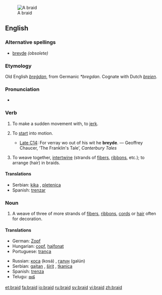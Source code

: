 [[Image:Braid final.jpg|thumb|A braid]]
==English==

===Alternative spellings===
*[[breyde]] ''(obsolete)''

===Etymology===
Old English ''[[bregdan|breġdan]]'', from Germanic ''*bregdan''.  Cognate with Dutch ''[[breien]]''.

===Pronunciation===
* {{IPA|/breɪd/}}

===Verb===
{{en-verb|braids|braiding|braided|'''[[braided]]''' ''or obsolete'' '''[[browden]]'''}}

# {{obsolete}} {{transitive}} To make a sudden movement with, to [[jerk]].
# {{archaic}} {{intransitive}} To [[start]] into motion.
#*[[Late C14]]: For verray wo out of his wit he '''breyde'''. — Geoffrey Chaucer, ‘The Franklin's Tale’, ''Canterbury Tales''
# {{transitive}} To weave together, [[intertwine]] (strands of [[fibers]], [[ribbon]]s, etc.); to arrange (hair) in braids.

====Translations====
{{trans-top|intertwine}}
{{trans-mid}}
*Serbian: [[kika]] {{f}}, [[pletenica]] {{f}}
*Spanish: [[trenzar]]
{{trans-bottom}}

===Noun===
{{en-noun}}

# A weave of three of more strands of [[fiber]]s, [[ribbon]]s, [[cord]]s or [[hair]] often for decoration.

====Translations====
{{top}}
*German: [[Zopf]] {{m}}
*Hungarian: [[copf]], [[hajfonat]]
*Portuguese: [[trança]] {{f}}
{{mid}}
*Russian: [[коса]] (kosá) {{f}}, [[галун]] (galún) {{m}}
*Serbian: [[gajtan]] {{m}}, [[širit]] {{m}}, [[tkanica]] {{f}}
*Spanish: [[trenza]] {{f}}
*Telugu: [[జడ]]
{{bottom}}

[[et:braid]]
[[fa:braid]]
[[io:braid]]
[[ru:braid]]
[[sv:braid]]
[[vi:braid]]
[[zh:braid]]